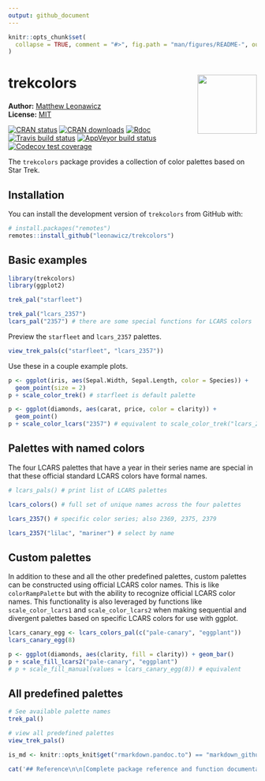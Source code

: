 ```yaml
---
output: github_document
---
```


<!-- README.md is generated from README.Rmd. Please edit that file -->

```r
knitr::opts_chunk$set(
  collapse = TRUE, comment = "#>", fig.path = "man/figures/README-", out.width = "100%", message = FALSE, warning = FALSE, error = FALSE
)
```

# trekcolors <img src="man/figures/logo.png" style="margin-left:10px;margin-bottom:5px;" width="120" align="right">
**Author:** [Matthew Leonawicz](https://leonawicz.github.io/blog/) <a href="https://orcid.org/0000-0001-9452-2771" target="orcid.widget">
<image class="orcid" src="https://members.orcid.org/sites/default/files/vector_iD_icon.svg" height="16"></a>
<br/>
**License:** [MIT](https://opensource.org/licenses/MIT)<br/>

[![CRAN status](http://www.r-pkg.org/badges/version/trekcolors)](https://cran.r-project.org/package=trekcolors)
[![CRAN downloads](http://cranlogs.r-pkg.org/badges/grand-total/trekcolors)](https://cran.r-project.org/package=trekcolors) 
[![Rdoc](http://www.rdocumentation.org/badges/version/trekcolors)](http://www.rdocumentation.org/packages/trekcolors)
[![Travis build status](https://travis-ci.org/leonawicz/trekcolors.svg?branch=master)](https://travis-ci.org/leonawicz/trekcolors)
[![AppVeyor build status](https://ci.appveyor.com/api/projects/status/github/leonawicz/trekcolors?branch=master&svg=true)](https://ci.appveyor.com/project/leonawicz/trekcolors)
[![Codecov test coverage](https://codecov.io/gh/leonawicz/trekcolors/branch/master/graph/badge.svg)](https://codecov.io/gh/leonawicz/trekcolors?branch=master)

The `trekcolors` package provides a collection of color palettes based on Star Trek.

## Installation

You can install the development version of `trekcolors` from GitHub with:

``` r
# install.packages("remotes")
remotes::install_github("leonawicz/trekcolors")
```

## Basic examples

```r
library(trekcolors)
library(ggplot2)

trek_pal("starfleet")

trek_pal("lcars_2357")
lcars_pal("2357") # there are some special functions for LCARS colors
```

Preview the `starfleet` and `lcars_2357` palettes.

```r
view_trek_pals(c("starfleet", "lcars_2357"))
```

Use these in a couple example plots.

```r
p <- ggplot(iris, aes(Sepal.Width, Sepal.Length, color = Species)) + 
  geom_point(size = 2)
p + scale_color_trek() # starfleet is default palette

p <- ggplot(diamonds, aes(carat, price, color = clarity)) + 
  geom_point()
p + scale_color_lcars("2357") # equivalent to scale_color_trek("lcars_2357")
```

## Palettes with named colors

The four LCARS palettes that have a year in their series name are special in that these official standard LCARS colors have formal names.

```r
# lcars_pals() # print list of LCARS palettes

lcars_colors() # full set of unique names across the four palettes

lcars_2357() # specific color series; also 2369, 2375, 2379

lcars_2357("lilac", "mariner") # select by name
```

## Custom palettes

In addition to these and all the other predefined palettes, custom palettes can be constructed using official LCARS color names. This is like `colorRampPalette` but with the ability to recognize official LCARS color names. This functionality is also leveraged by functions like `scale_color_lcars1` and `scale_color_lcars2` when making sequential and divergent palettes based on specific LCARS colors for use with ggplot.

```r
lcars_canary_egg <- lcars_colors_pal(c("pale-canary", "eggplant"))
lcars_canary_egg(8)

p <- ggplot(diamonds, aes(clarity, fill = clarity)) + geom_bar()
p + scale_fill_lcars2("pale-canary", "eggplant")
# p + scale_fill_manual(values = lcars_canary_egg(8)) # equivalent
```

## All predefined palettes

```r
# See available palette names
trek_pal()

# view all predefined palettes
view_trek_pals()
```

```r
is_md <- knitr::opts_knit$get("rmarkdown.pandoc.to") == "markdown_github-ascii_identifiers"
```

```r
cat('## Reference\n\n[Complete package reference and function documentation](https://leonawicz.github.io/trekcolors/)')
```
